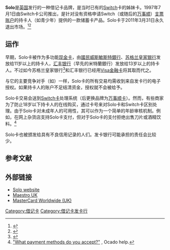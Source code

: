 '''Solo'''是[[英国|英国]]发行的一种借记卡品牌，是当时已有的[[Switch_(借记卡)|Switch]]卡的姊妹卡。1997年7月1日由Switch卡公司推出，是针对没有资格申请Switch（或随后的[[万事顺|万事顺]]）[[支票账户|支票账户]]的持卡人（如青少年）提供的一款储蓄卡产品。Solo卡于2011年3月31日永久退出市场。<ref>{{Cite web |url=http://www.barclaycard.co.uk/business/documents/pdfs/bin_rules.pdf |title=Barclaycard BIN Ranges and Rules |accessdate=2015-07-11 |archive-date=2011-06-30 |archive-url=https://web.archive.org/web/20110630075911/https://www.barclaycard.co.uk/business/documents/pdfs/bin_rules.pdf |dead-url=yes }}</ref><ref>{{Cite web |url=http://www.commidea.com/en-GB/United-Kingdom/Start/News/Industry-News/Changes-to-Solo-Card-Scheme/ |title="Changes to Solo Card Scheme" |accessdate=2015-07-11 |archive-date=2011-08-11 |archive-url=https://web.archive.org/web/20110811105735/http://www.commidea.com/en-GB/United-Kingdom/Start/News/Industry-News/Changes-to-Solo-Card-Scheme/ |dead-url=no }}</ref>

== 运作 ==
早期，Solo卡被作为多功能[[现金卡|现金卡]]，由[[國民威斯敏斯特銀行|國民威斯敏斯特銀行]]、[[苏格兰皇家银行|苏格兰皇家银行]]发放给11岁以上的持卡人，[[英国汇丰银行|汇丰银行]]（早先的米特蘭銀行）发放给13岁以上的持卡人。不过如今苏格兰皇家银行<ref>{{cite news|url=http://online.wsj.com/article/SB122160215431345041.html|title=RBS Switches To Visa for Its Debit Cards|work=The Wall Street Journal|date=2008-09-17|accessdate=2015-07-11|archive-date=2012-11-09|archive-url=https://web.archive.org/web/20121109212319/http://online.wsj.com/article/SB122160215431345041.html|dead-url=no}}</ref>和汇丰银行已经用[[Visa金融卡|Visa金融卡]]将其取而代之。

与它的主要竞争对手（如{{tsl|en|Visa Electron|维萨电子卡}}）一样，Solo卡的所有交易均需收到来自发卡行的电子授权。如果持卡人的账户不足结清资金，授权就不会被给予。

Solo卡交易会送到[[Switch_(借记卡)|Switch卡]]处理系统（后更换品牌为[[万事顺卡|万事顺卡]]）。然而，有些商家为了防止18岁以下持卡人的在线购买，通过卡号来对Solo卡和Switch卡区别处理。由于Solo卡对未成年人的可用性，其可以作为一个简单的年龄审核机制。例如，在网上杂货店{{tsl|en|Ocado}}支持Solo卡支付，但对于Solo卡的支付拒绝出售刀片或酒精饮料。<ref>[http://www.ocado.com/webshop/content/help3/charges#003 "What payment methods do you accept?"] {{Wayback|url=http://www.ocado.com/webshop/content/help3/charges#003 |date=20180207005146 }}, Ocado help.</ref>

Solo卡也被颁发给具有不良信用记录的人们。发卡银行可能承担的责任会比较少。

== 参考文献 ==
{{reflist}}

== 外部链接 ==
* [http://www.solocard.co.uk/index.html Solo website]{{Wayback|url=http://www.solocard.co.uk/index.html |date=20150814040837 }}
* [https://web.archive.org/web/20140517122514/http://www.maestrocard.com/uk/ Maestro UK]
* [https://web.archive.org/web/20150813170248/http://www.mastercard.com/uk/ MasterCard Worldwide (UK)]

{{信用卡}}

[[Category:借记卡|Category:借记卡]]
[[Category:借记卡发卡行|Category:借记卡发卡行]]